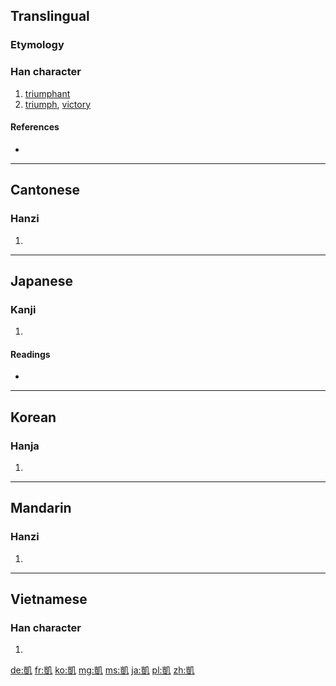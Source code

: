 {{also|凯}}
==Translingual==

===Etymology===
{{Han compound|豈|几}}

===Han character===
{{Han char|rn=16|rad=几|as=10|sn=12|four=2711<sub>0</sub>|canj=山廿竹弓 (UTHN)}}

# [[triumphant]]
# [[triumph]], [[victory]]

====References====
* {{Han ref|kx=0134.310|dkj=01790|dj=0300.170|hdz=10278.130|uh=51F1|ud=20977|bh=B3CD|bd=46029}}

----

==Cantonese==

===Hanzi===
{{yue-hanzi|jyut=|y=hoi2|sim=凯}}

# {{defn|lang=yue|sort=几10}}

----

==Japanese==

===Kanji===
{{ja-kanji|grade=|rs=几10}}

# {{defn|lang=ja|sort=几10}}

====Readings====
* {{ja-readings|on=[[がい]] (gai), [[かい]] (kai)|kun=[[かちどき]] (kachidoki), [[やわらぐ]] (yawaragu)}}

----

==Korean==

===Hanja===
{{ko-hanja|hangeul=개|rv=gae|mr=kae}}

# {{defn|lang=ko|sort=几10}}

----

==Mandarin==

===Hanzi===
{{cmn-hanzi|sim=凯|pin=[[kǎi]] ([[kai3]])|wg=k'ai<sup>3</sup>}}

# {{defn|lang=cmn|sort=几10}}

----

==Vietnamese==

===Han character===
{{vi-hantu|[[khải]], [[ngai]]|rs=几10}}

# {{defn|lang=vi|sort=几10}}

[[de:凱]]
[[fr:凱]]
[[ko:凱]]
[[mg:凱]]
[[ms:凱]]
[[ja:凱]]
[[pl:凱]]
[[zh:凱]]